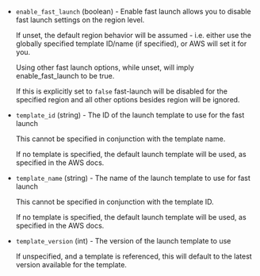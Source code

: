 <!-- Code generated from the comments of the FastLaunchTemplateConfig struct in builder/ebs/fast_launch_setup.go; DO NOT EDIT MANUALLY -->

- `enable_fast_launch` (boolean) - Enable fast launch allows you to disable fast launch settings on the region level.
  
  If unset, the default region behavior will be assumed - i.e. either use
  the globally specified template ID/name (if specified), or AWS will set
  it for you.
  
  Using other fast launch options, while unset, will imply enable_fast_launch to be true.
  
  If this is explicitly set to `false` fast-launch will be
  disabled for the specified region and all other options besides region
  will be ignored.

- `template_id` (string) - The ID of the launch template to use for the fast launch
  
  This cannot be specified in conjunction with the template name.
  
  If no template is specified, the default launch template will be used,
  as specified in the AWS docs.

- `template_name` (string) - The name of the launch template to use for fast launch
  
  This cannot be specified in conjunction with the template ID.
  
  If no template is specified, the default launch template will be used,
  as specified in the AWS docs.

- `template_version` (int) - The version of the launch template to use
  
  If unspecified, and a template is referenced, this will default to
  the latest version available for the template.

<!-- End of code generated from the comments of the FastLaunchTemplateConfig struct in builder/ebs/fast_launch_setup.go; -->
